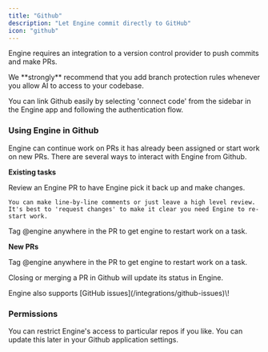 ```yaml
---
title: "Github"
description: "Let Engine commit directly to GitHub"
icon: "github"
---
```


Engine requires an integration to a version control provider to push commits and make PRs.

<Warning>
  We **strongly** recommend that you add branch protection rules whenever you allow AI to access to your codebase.
</Warning>

You can link Github easily by selecting 'connect code' from the sidebar in the Engine app and following the authentication flow.

### Using Engine in Github

Engine can continue work on PRs it has already been assigned or start work on new PRs. There are several ways to interact with Engine from Github.

**Existing tasks**

<AccordionGroup>
  <Accordion title="Code review" icon="magnifying-glass">
    Review an Engine PR to have Engine pick it back up and make changes.

    You can make line-by-line comments or just leave a high level review. It's best to 'request changes' to make it clear you need Engine to re-start work.
  </Accordion>
  <Accordion title="@engine" icon="at">
    Tag @engine anywhere in the PR to get engine to restart work on a task.
  </Accordion>
</AccordionGroup>

**New PRs**

<Accordion title="@engine" icon="at">
  Tag @engine anywhere in the PR to get engine to restart work on a task.
</Accordion>

Closing or merging a PR in Github will update its status in Engine.

<Note>
  Engine also supports [GitHub issues](/integrations/github-issues)\!
</Note>

### **Permissions**

You can restrict Engine's access to particular repos if you like. You can update this later in your Github application settings.